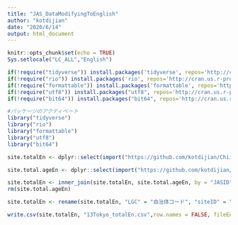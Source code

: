 ```yaml
---
title: "JAS_DataModifyingToEnglish"
author: "kotdijian"
date: "2020/6/14"
output: html_document
---
```


```r
knitr::opts_chunk$set(echo = TRUE)
Sys.setlocale("LC_ALL","English")
```

```r
if(!require("tidyverse")) install.packages('tidyverse', repos='http://cran.us.r-project.org') 
if(!require("rio")) install.packages('rio', repos='http://cran.us.r-project.org')  
if(!require("formattable")) install.packages('formattable', repos='http://cran.us.r-project.org')  
if(!require("utf8")) install.packages("utf8", repos='http://cran.us.r-project.org')
if(!require("bit64")) install.packages("bit64", repos='http://cran.us.r-project.org')

#パッケージのアクティベート
library("tidyverse")
library("rio")
library("formattable")
library("utf8")
library("bit64")
```

```r
site.totalEn <- dplyr::select(import("https://github.com/kotdijian/ChiikiKoukoB-2020/raw/master/13Tokyo/13Tokyo_total.csv",  setclass = "tbl_df", encoding = "UTF-8"), JASID, 自治体コード, 遺跡番号, 緯度, 経度)

site.total.ageEn <- dplyr::select(import("https://github.com/kotdijian/ChiikiKoukoB-2020/raw/master/13Tokyo/13Tokyo_totalAge.csv", setclass = "tbl_df", encoding = "UTF-8"), -自治体コード, -遺跡名, -緯度, -経度)

site.totalEn <- inner_join(site.totalEn, site.total.ageEn, by = "JASID")
rm(site.total.ageEn)

site.totalEn <- rename(site.totalEn, "LGC" = "自治体コード", "siteID" = "遺跡番号", "longitude" = "経度", "latitude" = "緯度","palaeolithic" = "旧石器時代", "jomon" = "縄文時代", "yayoi" = "弥生時代", "kofun" = "古墳時代", "nara" = "奈良時代", "heian" = "平安時代", "medieval" = "中世", "earlymodern" = "近世", "unknown" = "時代不明")

write.csv(site.totalEn, "13Tokyo_totalEn.csv",row.names = FALSE, fileEncoding = "UTF-8")
```

```r

```

